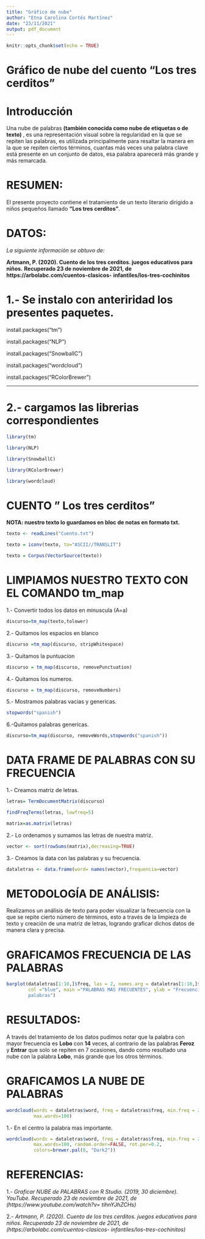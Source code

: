 ---
title: "Gráfico de nube"
author: "Etna Carolina Cortés Martínez"
date: "23/11/2021"
output: pdf_document
---

```{r setup, include=FALSE}
knitr::opts_chunk$set(echo = TRUE)
```

# Gráfico de nube del cuento "Los tres cerditos"

# Introducción 

Una nube de palabras **(también conocida como nube de etiquetas o de texto) **,
es una representación visual sobre la regularidad en la que se repiten las 
palabras, es utilizada principalmente para resaltar la manera en la que se
repiten ciertos términos, cuantas más veces una palabra clave está presente en 
un conjunto de datos, esa palabra aparecerá más grande y más remarcada.

 
 
#  RESUMEN:


El presente proyecto contiene el tratamiento de un texto literario dirigido a niños pequeños llamado **"Los tres cerditos"**.


#  DATOS:

*La siguiente información se obtuvo de:*

**Artmann, P. (2020). Cuento de los tres cerditos. juegos educativos para niños.** 
**Recuperado 23 de noviembre de 2021, de https://arbolabc.com/cuentos-clasicos-**
**infantiles/los-tres-cochinitos**


# 1.- Se instalo con anteriridad los presentes paquetes.

install.packages("tm")

install.packages("NLP")

install.packages("SnowballC")

install.packages("wordcloud")

install.packages("RColorBrewer")

---

# 2.- cargamos las librerias correspondientes

```{r, warning=FALSE, message=FALSE}
library(tm)
```
```{r, warning=FALSE, message=FALSE}
library(NLP)
```
```{r, warning=FALSE, message=FALSE}
library(SnowballC)
```
```{r, warning=FALSE, message=FALSE}
library(RColorBrewer)
```
```{r, warning=FALSE, message=FALSE}
library(wordcloud)
```


#  CUENTO **" Los tres cerditos"**


**NOTA: nuestro texto lo guardamos en bloc de notas en formato txt.**

```{r, warning=FALSE, message=FALSE}
texto <- readLines("Cuento.txt")
```

```{r}
texto = iconv(texto, to="ASCII//TRANSLIT")
```

```{r}
texto = Corpus(VectorSource(texto))
```

#  LIMPIAMOS NUESTRO TEXTO CON EL COMANDO tm_map 

1.- Convertir todos los datos en minuscula (A=a)

```{r, warning=FALSE, message=FALSE}
discurso=tm_map(texto,tolower)
```

2.- Quitamos los espacios en blanco

```{r, warning=FALSE, message=FALSE}
discurso =tm_map(discurso, stripWhitespace)
```

3.- Quitamos la puntuacion

```{r, warning=FALSE, message=FALSE}
discurso = tm_map(discurso, removePunctuation)
```

4.- Quitamos los numeros.

```{r, warning=FALSE, message=FALSE}
discurso = tm_map(discurso, removeNumbers)
```

5.- Mostramos palabras vacias y genericas.

```{r, warning=FALSE, message=FALSE}
stopwords("spanish")
```

6.-Quitamos palabras genericas.

```{r, warning=FALSE, message=FALSE}
discurso=tm_map(discurso, removeWords,stopwords("spanish"))
```

#  DATA FRAME DE PALABRAS CON SU FRECUENCIA 

1.- Creamos matriz de letras.

```{r}
letras= TermDocumentMatrix(discurso)
```

```{r}
findFreqTerms(letras, lowfreq=5)
```
```{r}
matrix=as.matrix(letras)
```

2.- Lo ordenamos y sumamos las letras de nuestra matriz.
```{r}
vector <- sort(rowSums(matrix),decreasing=TRUE) 
```

3.- Creamos la data con las palabras y su frecuencia.

```{r}
dataletras <- data.frame(word= names(vector),frequencia=vector)
```

# METODOLOGÍA DE ANÁLISIS:

Realizamos un análisis de texto para poder visualizar la frecuencia con la que
se repite cierto número de términos, esto a través de la limpieza de texto y 
creación de una matriz de letras, logrando graficar dichos datos de manera clara
y precisa.


# GRAFICAMOS FRECUENCIA DE LAS PALABRAS

```{r}
barplot(dataletras[1:10,]$freq, las = 2, names.arg = dataletras[1:10,]$word,
        col ="blue", main ="PALABRAS MAS FRECUENTES", ylab = "Frecuencia de 
        palabras")
```

#  RESULTADOS:

A través del tratamiento de los datos pudimos notar que la palabra con mayor
frecuencia es **Lobo** con **14** veces, al contrario de las palabras **Feroz**
y **Entrar** que solo se repiten en 7 ocasiones, dando como resultado una nube 
con la palabra **Lobo**, más grande que los otros términos.



# GRAFICAMOS LA NUBE DE PALABRAS

```{r, warning=FALSE, message=FALSE}
wordcloud(words = dataletras$word, freq = dataletras$freq, min.freq = 2,
          max.words=100)
```



1.- En el centro la palabra mas importante.
```{r}
wordcloud(words = dataletras$word, freq = dataletras$freq, min.freq = 2,
          max.words=100, random.order=FALSE, rot.per=0.2, 
          colors=brewer.pal(8, "Dark2"))

```
# REFERENCIAS:

1.- *Graficar NUBE de PALABRAS con R Studio. (2019, 30 diciembre). YouTube.* 
    *Recuperado 23 de noviembre de 2021, de (https://www.youtube.com/watch?v=*
    *tihnYJhZCHs)*

2.- *Artmann, P. (2020). Cuento de los tres cerditos. juegos educativos para niños.* 
    *Recuperado 23 de noviembre de 2021, de (https://arbolabc.com/cuentos-clasicos-*
    *infantiles/los-tres-cochinitos)*








